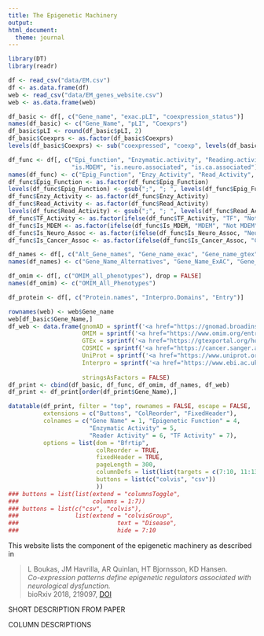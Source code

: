 ```yaml
---
title: The Epigenetic Machinery
output:
html_document:
  theme: journal
---
```


<style type="text/css">
.main-container {
  margin-left: 10px;
  margin-right: auto;
}
</style>

```r
library(DT)
library(readr)
```

```r
df <- read_csv("data/EM.csv")
df <- as.data.frame(df)
web <- read_csv("data/EM_genes_website.csv")
web <- as.data.frame(web)

df_basic <- df[, c("Gene_name", "exac.pLI", "coexpression_status")]
names(df_basic) <- c("Gene_Name", "pLI", "Coexprs")
df_basic$pLI <- round(df_basic$pLI, 2)
df_basic$Coexprs <- as.factor(df_basic$Coexprs)
levels(df_basic$Coexprs) <- sub("coexpressed", "coexp", levels(df_basic$Coexprs))

df_func <- df[, c("Epi_function", "Enzymatic.activity", "Reading.activity", "TF_activity",
                  "is.MDEM", "is.neuro.associated", "is.ca.associated")]
names(df_func) <- c("Epig_Function", "Enzy_Activity", "Read_Activity", "TF_Activity", "Is_MDEM", "Is_Neuro_Assoc", "Is_Cancer_Assoc")
df_func$Epig_Function <- as.factor(df_func$Epig_Function)
levels(df_func$Epig_Function) <- gsub(";", "; ", levels(df_func$Epig_Function))
df_func$Enzy_Activity <- as.factor(df_func$Enzy_Activity)
df_func$Read_Activity <- as.factor(df_func$Read_Activity)
levels(df_func$Read_Activity) <- gsub(";", "; ", levels(df_func$Read_Activity))
df_func$TF_Activity <- as.factor(ifelse(df_func$TF_Activity, "TF", "Not TF"))
df_func$Is_MDEM <- as.factor(ifelse(df_func$Is_MDEM, "MDEM", "Not MDEM"))
df_func$Is_Neuro_Assoc <- as.factor(ifelse(df_func$Is_Neuro_Assoc, "Neuro", "Not Neuro"))
df_func$Is_Cancer_Assoc <- as.factor(ifelse(df_func$Is_Cancer_Assoc, "Cancer", "Not Cancer"))

df_names <- df[, c("Alt_Gene_names", "Gene_name_exac", "Gene_name_gtex", "Chr", "Strand", "Start_Pos", "End_Pos")]
names(df_names) <- c("Gene_Name_Alternatives", "Gene_Name_ExAC", "Gene_Name_GTEx", "Chr", "Strand", "Start", "End")

df_omim <- df[, c("OMIM_all_phenotypes"), drop = FALSE]
names(df_omim) <- c("OMIM_All_Phenotypes")

df_protein <- df[, c("Protein.names", "Interpro.Domains", "Entry")]

rownames(web) <- web$Gene_name
web[df_basic$Gene_Name,]
df_web <- data.frame(gnomAD = sprintf('<a href="https://gnomad.broadinstitute.org/gene/%s" target="_blank">%s</a>', web$Ensembl_id, web$Ensembl_id),
                     OMIM = sprintf('<a href="https://www.omim.org/entry/%s" target="_blank">%s</a>', web$mim_number, web$mim_number),
                     GTEx = sprintf('<a href="https://gtexportal.org/home/gene/%s" target="_blank">%s</a>', df_names$Gene_Name_GTEx,  df_names$Gene_Name_GTEx),
                     COSMIC = sprintf('<a href="https://cancer.sanger.ac.uk/cosmic/gene/analysis?ln=%s" target="_blank">%s</a>', web$Gene_name, web$Gene_name),
                     UniProt = sprintf('<a href="https://www.uniprot.org/uniprot/%s" target="_blank">%s</a>', df_protein$Entry, df_protein$Entry),
                     Interpro = sprintf('<a href="https://www.ebi.ac.uk/interpro/protein/%s" target="_blank">%s</a>', df_protein$Entry, df_protein$Entry),
                     
                     stringsAsFactors = FALSE)
df_print <- cbind(df_basic, df_func, df_omim, df_names, df_web)
df_print <- df_print[order(df_print$Gene_Name),]
```

```r
datatable(df_print, filter = "top", rownames = FALSE, escape = FALSE,
          extensions = c("Buttons", "ColReorder", "FixedHeader"),
          colnames = c("Gene Name" = 1, "Epigenetic Function" = 4,
                       "Enzymatic Activity" = 5, 
                       "Reader Activity" = 6, "TF Activity" = 7),
          options = list(dom = "Bfrtip",
                         colReorder = TRUE,
                         fixedHeader = TRUE,
                         pageLength = 300,
                         columnDefs = list(list(targets = c(7:10, 11:13, 15:17), visible = FALSE)),
                         buttons = list(c("colvis", "csv"))
                         ))
### buttons = list(list(extend = "columnsToggle",
###                     columns = 1:7))
### buttons = list(c("csv", "colvis"),
###                list(extend = "colvisGroup",
###                            text = "Disease",
###                            hide = 7:10
```

This website lists the component of the epigenetic machinery as described in

> L Boukas, JM Havrilla, AR Quinlan, HT Bjornsson, KD Hansen.  
> _Co-expression patterns define epigenetic regulators associated with neurological dysfunction._  
> bioRxiv 2018, 219097, [DOI](https://doi.org/10.1101/219097)

SHORT DESCRIPTION FROM PAPER

COLUMN DESCRIPTIONS
